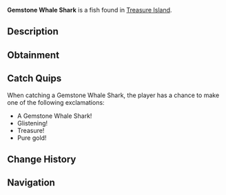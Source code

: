 {{FishInfobox
|image          = Gemstone Whale Shark.png
|rarity         = Mythical
|sea            = Second Sea
|location       = [[Treasure Island]]
|sublocation    = 
|sources        = Fishing Rod
|radar_location = 
|prog_speed     = -65
|xp             = 11500
|weather        = 
|time           = 
|season         = 
|bait           = Sapphire Krill
|base_weight    = 400
|base_value     = 25000
|weight_range   = 280
|base_chance    = 5
|base_resil     = 15
}}
'''Gemstone Whale Shark''' is a {{Rarity|Mythical}} fish found in [[Treasure Island]].

== Description ==
{{Description|Massive and jewel covered, from the deepest vault.|Bestiary Entry}}

== Obtainment ==
{{Description|Hidden where treasure resides.|Bestiary Hint}}
{{Fish Availability|
Treasure Island
|top_rods      = 
Great Rod of Oscar\13841.14\70099.1;
Astralhook Rod\12906.79\70135.1;
Free Spirit Rod\12455.89\68168.21;
Carrot Rod\11096.2\65175.91;
Fang of the Eclipse\10862.95\67384.35;
Magma Rod\7914.52\36258.97;
Frostfire Rod\6868.87\36779.87;
Krampus's Rod\8103.71\33957.18;
Resourceful Rod\7624\44823.21;
Frog Rod\6745.5\43669.89;
Fortune Rod\5759.62\37287.37;
Verdant Shear Rod\9287.94\62073.48;
Blazebringer Rod\9095.63\55705.87;
Trident Rod\8225.59\52350.47;
Ethereal Prism Rod\6445.55\39109.42;
Seraphic Rod\6436.04\40185.35;
Steady Rod\6278.47\34428.6;
No-Life Rod\6191.08\39864.63;
Challenger's Rod\5972.44\38320.91;
Rod Of The Forgotten Fang\5896.88\36940.93;
Rod Of The Exalted One\5843.17\36013.63;
Rod Of The Depths\5613.33\35521.14;
Depthseeker Rod\5468.49\36129.08;
Volcanic Rod\5380.87\35024.43;
Avalanche Rod\5337.59\35317.95;
Zeus Rod\5315.46\34598.67
|recommended   = Astralhook Rod
}}

== Catch Quips ==
When catching a Gemstone Whale Shark, the player has a chance to make one of the following exclamations:
* A Gemstone Whale Shark!
* Glistening!
* Treasure!
* Pure gold!

== Change History ==
{{Change History|{{subst:Current Version}}}}

== Navigation ==
{{Fish Navbox|Treasure Island}}